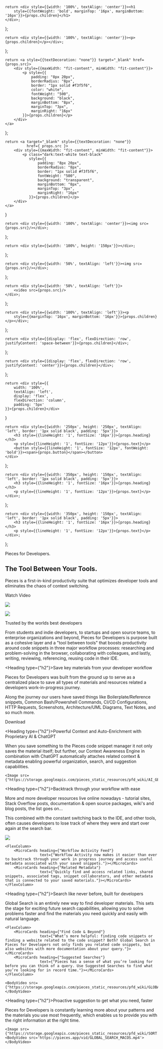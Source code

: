 <!-- Hero Custom Elements -->
    return <div style={{width: '100%', textAlign: 'center'}}><h1
        style={{fontWeight: 'bold', marginTop: '16px', marginBottom: '16px'}}>{props.children}</h1>
    </div>;
};

    return <div style={{width: '100%', textAlign: 'center'}}><p>{props.children}</p></div>;
};

    return <a style={{textDecoration: "none"}} target="_blank" href={props.src}>
        <div style={{maxWidth: "fit-content", minWidth: "fit-content"}}>
            <p style={{
                padding: "8px 20px",
                borderRadius: "8px",
                border: "1px solid #f3f5f6",
                color: "white",
                fontWeight: "500",
                background: "black",
                marginBottom: "8px",
                marginTop: "3px",
                marginRight: "16px"
            }}>{props.children}</p>
        </div>
    </a>
};

    return <a target="_blank" style={{textDecoration: "none"}}
              href={ props.src }>
        <div style={{maxWidth: "fit-content", minWidth: "fit-content"}}>
            <p class="dark:text-white text-black"
               style={{
                   padding: "8px 20px",
                   borderRadius: "8px",
                   border: "1px solid #f3f5f6",
                   fontWeight: "500",
                   background: "transparent",
                   marginBottom: "8px",
                   marginTop: "3px",
                   marginRight: "16px"
               }}>{props.children}</p>
        </div>
    </a>
}

    return <div style={{width: '100%', textAlign: 'center'}}><img src={props.src}/></div>;
};

<!-- Body Elements -->
    return <div style={{width: '100%', height: '150px'}}></div>;
};

    return <div style={{width: '50%', textAlign: 'left'}}><img src={props.src}/></div>;
};

    return <div style={{width: '50%', textAlign: 'left'}}>
        <video src={props.src}/>
    </div>;
};


    return <div style={{width: '100%', textAlign: 'left'}}><p
        style={{marginTop: '16px', marginBottom: '16px'}}>{props.children}</p></div>;
};

    return <div style={{display: 'flex', flexDirection: 'row', justifyContent: 'space-between'}}>{props.children}</div>;
};

    return <div style={{display: 'flex', flexDirection: 'row', justifyContent: 'center'}}>{props.children}</div>;
};

    return <div style={{
        width: '100%',
        textAlign: 'left',
        display: 'flex',
        flexDirection: 'column',
        padding: '5px'
    }}>{props.children}</div>
}

    return <div style={{width: '250px', height: '250px', textAlign: 'left', border: '1px solid black', padding: '5px'}}>
        <h3 style={{lineHeight: '1', fontSize: '16px'}}>{props.heading}</h3>
        <p style={{lineHeight: '1', fontSize: '12px'}}>{props.text}</p>
        <button style={{lineHeight: '1', fontSize: '12px', fontWeight: 'bold'}}><span>{props.button}</span></button>
    </div>
};

    return <div style={{width: '350px', height: '150px', textAlign: 'left', border: '1px solid black', padding: '5px'}}>
        <h3 style={{lineHeight: '1', fontSize: '16px'}}>{props.heading}</h3>
        <p style={{lineHeight: '1', fontSize: '12px'}}>{props.text}</p>
    </div>;
};

    return <div style={{width: '350px', height: '150px', textAlign: 'left', border: '1px solid black', padding: '5px'}}>
        <h3 style={{lineHeight: '1', fontSize: '16px'}}>{props.heading}</h3>
        <p style={{lineHeight: '1', fontSize: '12px'}}>{props.text}</p>
    </div>;
};


<HeroOpening>Pieces for Developers.</HeroOpening>

## The Tool Between Your Tools.

<HeroSubtitle>Pieces is a first-in-kind productivity suite that optimizes developer tools and eliminates
    the chaos of context switching.</HeroSubtitle>

<FlexRow>
    <InstallButton src={"/install"}></InstallButton>
    <ReleaseButton src={"https://www.youtube.com/watch?v=bczfW9wk8Bo"}>Watch Video</ReleaseButton>
</FlexRow>

<HeroImage src="https://pieces.app/img/MACOS_HERO.png"></HeroImage>
<Image src="/assets/headers/macos_home.png" />

<Spacer></Spacer>

<Image src="/assets/dev-icons.png"/>

<Heading type="h2"> Trusted by the worlds best developers</Heading>

From students and indie developers, to startups and open source teams, to enterprise organizations and beyond,
Pieces for Developers is purpose built as a cohesive layer and a "tool between tools" that boosts productivity
around code snippets in three major workflow processes: researching and problem-solving in the browser,
collaborating with colleagues, and lastly, writing, reviewing, referencing, reusing code in their IDE.

<Spacer></Spacer>

<Heading type={"h2"}>Save key materials from your developer workflow</Heading>

Pieces for Developers was built from the ground up to serve as a centralized place to save all types of materials and resources related a developers work-in-progress journey.

Along the journey our users have saved things like Boilerplate/Reference snippets, Common Bash/Powershell Commands, CI/CD Configurations, HTTP Requests, Screenshots, Architecture/UML Diagrams, Text Notes, and so much more.

<FlexRowBetween>
    <ButtonCard heading={"Simple Copy & Paste"}
                text={"Have a script you want to save, but not commit? Simply copy the code snippet, click the Pieces for Developers Desktop App window, and paste. Instantly, your code snippet is there for later."}
                button={"Try it out"}></ButtonCard>
    <ButtonCard heading={"In-Project Snippet Discovery"}
                text={"Discover and extract reusable boilerplate and commonly used code snippets using our In-Project Snippet Discovery features running entirely offline and on-device."}
                button={"Watch the Video"}></ButtonCard>
    <ButtonCard heading={"Use Code from Screenshots"}
                text={"Need to convert a screenshot with a code snippet into usable text? We’ve got you. Drag and drop into the Pieces for Developers Desktop App and watch the magic happen within seconds."}
                button={"Watch the Video"}></ButtonCard>
</FlexRowBetween>


<FlexRow>
    <InstallButton src={"/install"}>Download</InstallButton>
</FlexRow>

<Spacer></Spacer>

<Heading type={"h2"}>Powerful Context and Auto-Enrichment with Proprietary AI & ChatGPT</Heading>

When you save something to the Pieces code snippet manager it not only saves the material itself; but further, our Context Awareness Engine in combination with ChatGPT automatically attaches related context & metadata enabling powerful organization, search, and suggestion capabilities.

<FlexRowBetween>
    <FlexColumn>
        <Card heading={"Smart Titles & Descriptions"}
              text={"No need to spend time manually naming or writing descriptions for your snippets. Pieces for Developers will automatically analyze your saved snippet to apply a helpful name and description."}></Card>
        <Card heading={"Related Links & URLs"}
              text={"Easily Attach Documentation Pages, Wiki Links, Jira Tickets, Pull Requests, GitHub Issues, etc. to your saved materials. With Pieces you can easily add a link to a saved code snippet and go back to your snippet later for all the context and metadata attached."}></Card>
        <Card heading={"Natural-Language Tags"}
              text={"We automatically add tags to every saved snippet, so it’s easier to find or reference later. Edit tags on your snippets for personalized context on the instance or history that snippet is used for. Search for the snippet later using those keywords and tags."}></Card>
    </FlexColumn>

    <Image src={"https://storage.googleapis.com/pieces_static_resources/pfd_wiki/AI_GENERATED_SMART_CONTEXT.gif"}/>
</FlexRowBetween>

<Spacer></Spacer>

<Heading type={"h2"}>Backtrack through your workflow with ease</Heading>

More and more developer resources live online nowadays - tutorial sites, Stack Overflow posts, documentation & open source packages, wiki's and blog posts, the list goes on...

This combined with the constant switching back to the IDE, and other tools, often causes developers to lose track of where they were and start over again at the search bar.

<FlexRowBetween>
    <Image src={"https://storage.googleapis.com/pieces_static_resources/pfd_wiki/WORKFLOW_ACTIVITY.gif"}/>

    <FlexColumn>
        <MicroCards heading={"Workflow Activity Feed"}
                    text={"Workflow Activity now makes it easier than ever to backtrack through your work in progress journey and access useful metadata associated with your saved snippets."}></MicroCards>
        <MicroCards heading={"Related Metadata"}
                    text={"Quickly find and access related links, shared snippets, associated tags, snippet collaborators, and other metadata that is connected to your saved materials."}></MicroCards>
    </FlexColumn>

</FlexRowBetween>

<Spacer></Spacer>

<Heading type={"h2"}>Search like never before, built for developers</Heading>

Global Search is an entirely new way to find developer materials. This sets the stage for exciting future search capabilities, allowing you to solve problems faster and find the materials you need quickly and easily with natural language.</BodyP>

<FlexRowBetween>

    <FlexColumn>
        <MicroCards heading={"Find Code & Beyond"}
                    text={"What’s more helpful: finding code snippets or finding a website related to the code snippet? Both? Global Search in Pieces for Developers not only finds you related code snippets, but also websites with more documentation about your query."}></MicroCards>
        <MicroCards heading={"Suggested Searches"}
                    text={"Pieces has a sense of what you’re looking for before you can think of a query. Use Suggested Searches to find what you’re looking for in record time."}></MicroCards>
    </FlexColumn>

    <BodyVideo src={"https://storage.googleapis.com/pieces_static_resources/pfd_wiki/GLOBAL_SEARCH.gif"}></BodyVideo>

</FlexRowBetween>

<Spacer></Spacer>

<Heading type={"h2"}>Proactive suggestion to get what you need, faster</Heading>

Pieces for Developers is constantly learning more about your patterns and the materials you use most frequently, which enables us to provide you with the right information at the right time.

<FlexRowBetween>
    <FlexColumn>
        <MicroCards heading={"Sort by Suggested"}
                    text={"Sort your Carousel View by Suggestions & Relevance based on recently saved Pieces. We want users to be able to reference, share, and reuse the right snippets at the right time, and we're only getting started."}></MicroCards>
        <MicroCards heading={"Suggested Smart Actions"}
                    text={"Move through the UI faster and get the most out of Pieces for Developers with our Suggested Actions."}></MicroCards>
    </FlexColumn>

    <Image src={"https://storage.googleapis.com/pieces_static_resources/pfd_wiki/SORT.gif"}/>
    <BodyVideo src='https://pieces.app/vid/GLOBAL_SEARCH_MACOS.mp4'></BodyVideo>

</FlexRowBetween>




